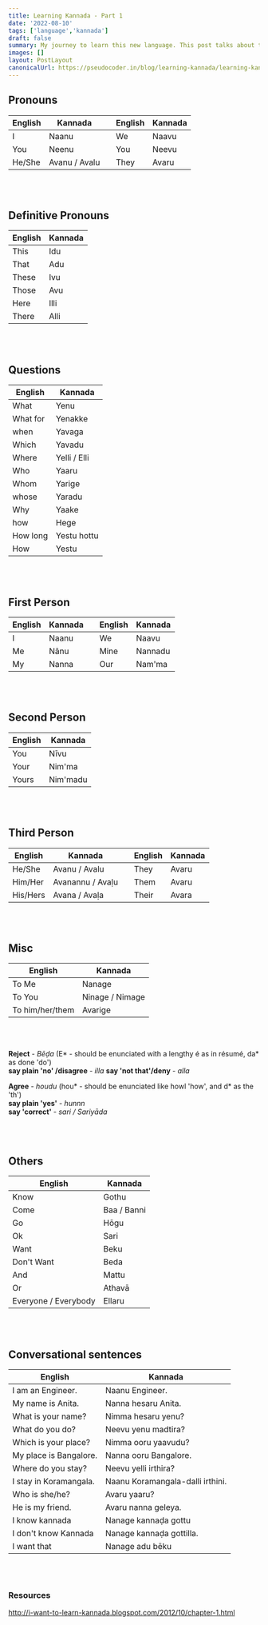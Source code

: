 ```yaml
---
title: Learning Kannada - Part 1
date: '2022-08-10'
tags: ['language','kannada']
draft: false
summary: My journey to learn this new language. This post talks about the basics of the language and relevant resources that I found super helpful.
images: []
layout: PostLayout
canonicalUrl: https://pseudocoder.in/blog/learning-kannada/learning-kannada-1
---
```


## Pronouns

| English   |      Kannada      ||  English | Kannada |
|----------|-------------|---|---------| ---------- |
| I         |   Naanu       || We        | Naavu
| You       |   Neenu       || You       | Neevu
| He/She    |   Avanu / Avalu ||  They   | Avaru

<br/><br/>

## Definitive Pronouns
| English   |      Kannada
|----------|-------------|
| This        |   Idu       
| That       |   Adu       
| These    |   Ivu
| Those    |   Avu
| Here      |   Illi
| There     | Alli


<br/><br/>

## Questions
| English   |      Kannada
|----------|-------------|
| What        |   Yenu   
| What for     |   Yenakke   
| when      | Yavaga        
| Which    |   Yavadu
| Where    |   Yelli / Elli   
| Who       |   Yaaru 
| Whom      |   Yarige
| whose     |   Yaradu
| Why       |   Yaake
| how       |   Hege
| How long  |   Yestu hottu
| How       | Yestu

<br/><br/>

## First Person
| English   |      Kannada || English   |      Kannada
|----------|-------------|--|----------|-------------|
| I        |   Naanu || We    |   Naavu
| Me       |   Nānu   || Mine    |   Nannadu
| My    |   Nanna || Our   | Nam'ma

<br/><br/>

## Second Person
| English   |      Kannada
|----------|-------------|
| You        |   Nīvu       
| Your        |   Nim'ma      
| Yours       |   Nim'madu    

<br/><br/>


## Third Person

| English   |      Kannada|| English   |      Kannada
|----------|-------------|--|----------|-------------|
| He/She      |   Avanu / Avalu   || They       |   Avaru   
| Him/Her     |   Avanannu / Avaḷu || Them       |  Avaru 
| His/Hers     |   Avana / Avaḷa  || Their      |  Avara     

<br/><br/>

## Misc

| English   |      Kannada
|----------|-------------|
| To Me        |   Nanage       
| To You        |   Ninage / Nimage     
| To him/her/them       |   Avarige  

<br/><br/>


**Reject** - _Bēḍa_ (E* - should be enunciated with a lengthy é as in résumé, da* as done 'do')<br/>
**say plain 'no' /disagree** - _illa_
**say 'not that'/deny** - _alla_

**Agree** - _houdu_ (hou* - should be enunciated like howl 'how', and d* as the 'th')<br/>
**say plain 'yes'** - _hunnn_ <br/>
**say 'correct'** - _sari / Sariyāda_ <br/>


<br/><br/>

## Others

| English   |      Kannada
|----------|-------------|
| Know        |   Gothu      
| Come         | Baa / Banni
| Go           | Hōgu 
| Ok           | Sari
| Want         | Beku
| Don't Want   | Beda
| And          | Mattu
| Or           | Athavā
| Everyone / Everybody  | Ellaru


<br/><br/>

## Conversational sentences
| English               |      Kannada
|----------             |-------------
I am an Engineer.       | Naanu Engineer.
My name is Anita.       | Nanna hesaru Anita.
What is your name?      | Nimma hesaru yenu?
What do you do?         | Neevu yenu madtira?
Which is your place?    | Nimma ooru yaavudu?
My place is Bangalore.  | Nanna ooru Bangalore.
Where do you stay?      | Neevu yelli irthira?
I stay in Koramangala.  | Naanu Koramangala-dalli irthini.
Who is she/he?          | Avaru yaaru?
He is my friend.        | Avaru nanna geleya.
I know kannada          | Nanage kannaḍa gottu
I don't know Kannada    | Nanage kannaḍa gottilla.
I want that             | Nanage adu bēku


<br/><br/>



### Resources
http://i-want-to-learn-kannada.blogspot.com/2012/10/chapter-1.html